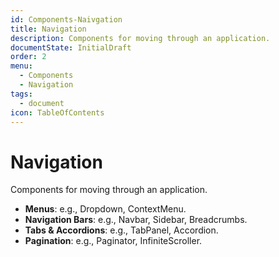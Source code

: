 ```yaml
---
id: Components-Naivgation
title: Navigation
description: Components for moving through an application.
documentState: InitialDraft
order: 2
menu:
  - Components
  - Navigation
tags:
  - document
icon: TableOfContents
---
```


# Navigation

Components for moving through an application.

- **Menus**: e.g., Dropdown, ContextMenu.
- **Navigation Bars**: e.g., Navbar, Sidebar, Breadcrumbs.
- **Tabs & Accordions**: e.g., TabPanel, Accordion.
- **Pagination**: e.g., Paginator, InfiniteScroller.
